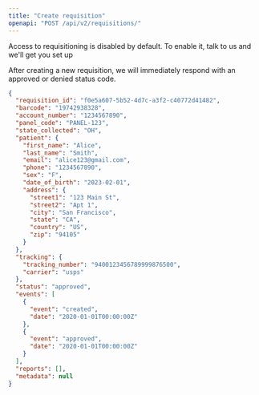 ```yaml
---
title: "Create requisition"
openapi: "POST /api/v2/requisitions/"
---
```


<Warning>Access to requisitioning is disabled by default. To enable it, talk to us and we'll get you set up</Warning>

After creating a new requisition, we will immediately respond with an approved or denied status code.

<ResponseExample>

  ```json Response
  {
    "requisition_id": "f0e5a607-5b52-4d7c-a3f2-c40772d41482",
    "barcode": "19742938328",
    "account_number": "1234567890",
    "panel_code": "PANEL-123",
    "state_collected": "OH",
    "patient": {
      "first_name": "Alice",
      "last_name": "Smith",
      "email": "alice123@gmail.com",
      "phone": "1234567890",
      "sex": "F",
      "date_of_birth": "2023-02-01",
      "address": {
        "street1": "123 Main St",
        "street2": "Apt 1",
        "city": "San Francisco",
        "state": "CA",
        "country": "US",
        "zip": "94105"
      }
    },
    "tracking": {
      "tracking_number": "9400123456789999876500",
      "carrier": "usps"
    },
    "status": "approved",
    "events": [
      {
        "event": "created",
        "date": "2020-01-01T00:00:00Z"
      },
      {
        "event": "approved",
        "date": "2020-01-01T00:00:00Z"
      }
    ],
    "reports": [],
    "metadata": null
  }
  ```

</ResponseExample>
